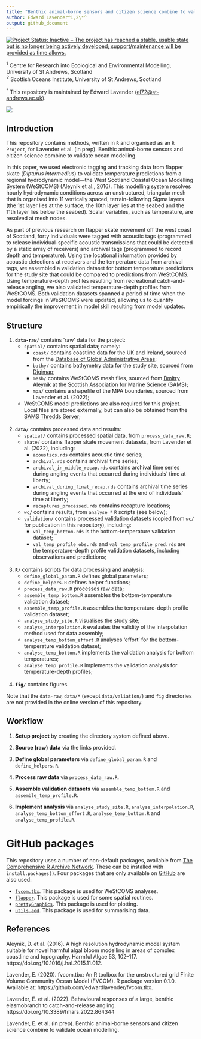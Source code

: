 ```yaml
---
title: "Benthic animal-borne sensors and citizen science combine to validate ocean modelling"
author: Edward Lavender^1,2\*^
output: github_document
---
```


[![Project Status: Inactive – The project has reached a stable, usable state but is no longer being actively developed; support/maintenance will be provided as time allows.](https://www.repostatus.org/badges/latest/inactive.svg)](https://www.repostatus.org/#inactive)

^1^  Centre for Research into Ecological and Environmental Modelling, University of St Andrews, Scotland  
^2^  Scottish Oceans Institute, University of St Andrews, Scotland  

^\*^ This repository is maintained by Edward Lavender (<el72@st-andrews.ac.uk>).

<img src="banner_img.png"/>

## Introduction

This repository contains methods, written in `R` and organised as an `R Project`, for Lavender et al. (in prep). Benthic animal-borne sensors and citizen science combine to validate ocean modelling. 

In this paper, we used electronic tagging and tracking data from flapper skate (_Dipturus intermedius_) to validate temperature predictions from a regional hydrodynamic model---the West Scotland Coastal Ocean Modelling System (WeStCOMS) (Aleynik et al., 2016). This modelling system resolves hourly hydrodynamic conditions across an unstructured, triangular mesh that is organised into 11 vertically spaced, terrain-following Sigma layers (the 1st layer lies at the surface, the 10th layer lies at the seabed and the 11th layer lies below the seabed). Scalar variables, such as temperature, are resolved at mesh nodes. 

As part of previous research on flapper skate movement off the west coast of Scotland, forty individuals were tagged with acoustic tags (programmed to release individual-specific acoustic transmissions that could be detected by a static array of receivers) and archival tags (programmed to record depth and temperature). Using the locational information provided by acoustic detections at receivers and the temperature data from archival tags, we assembled a validation dataset for bottom temperature predictions for the study site that could be compared to predictions from WeStCOMS. Using temperature-depth profiles resulting from recreational catch-and-release angling, we also validated temperature-depth profiles from WeStCOMS. Both validation datasets spanned a period of time when the model forcings in WeStCOMS were updated, allowing us to quantify empirically the improvement in model skill resulting from model updates. 
 
## Structure

1.  **`data-raw/`** contains 'raw' data for the project:
      - `spatial/` contains spatial data; namely:
         - `coast/` contains coastline data for the UK and Ireland, sourced from the [Database of Global Administrative Areas](https://gadm.org); 
         - `bathy/` contains bathymetry data for the study site, sourced from [Digimap](https://digimap.edina.ac.uk); 
         - `mesh/` contains WeStCOMS mesh files, sourced from [Dmitry Aleynik](https://www.sams.ac.uk/people/researchers/aleynik-dr-dmitry/) at the Scottish Association for Marine Science (SAMS);
         - `mpa/` contains a shapefile of the MPA boundaries, sourced from Lavender et al. (2022);
      - WeStCOMS model predictions are also required for this project. Local files are stored externally, but can also be obtained from the [SAMS Thredds Server](https://www.sams.ac.uk/facilities/thredds/); <br/><br/>
      
2.  **`data/`** contains processed data and results:
      - `spatial/` contains processed spatial data, from `process_data_raw.R`;
      - `skate/` contains flapper skate movement datasets, from Lavender et al. (2022), including: 
         - `acoustics.rds` contains acoustic time series;
         - `archival.rds` contains archival time series;
         - `archival_in_middle_recap.rds` contains archival time series during angling events that occurred during individuals' time at liberty; 
         - `archival_during_final_recap.rds` contains archival time series during angling events that occurred at the end of individuals' time at liberty;  
         - `recaptures_processed.rds` contains recapture locations;
      - `wc/` contains results, from `analyse_*` `R` scripts (see below); 
      - `validation/` contains processed validation datasets (copied from `wc/` for publication in this repository), including:
        * `val_temp_bottom.rds` is the bottom-temperature validation dataset; 
        * `val_temp_profile_obs.rds` and `val_temp_profile_pred.rds` are the temperature-depth profile validation datasets, including observations and predictions; <br/><br/>

3.  **`R/`** contains scripts for data processing and analysis:
      - `define_global_param.R` defines global parameters;
      - `define_helpers.R` defines helper functions;
      - `process_data_raw.R` processes raw data;
      - `assemble_temp_bottom.R` assembles the bottom-temperature validation dataset;
      - `assemble_temp_profile.R` assembles the temperature-depth profile validation dataset;
      - `analyse_study_site.R` visualises the study site;
      - `analyse_interpolation.R` evaluates the validity of the interpolation method used for data assembly;
      - `analyse_temp_bottom_effort.R` analyses 'effort' for the bottom-temperature validation dataset;
      - `analyse_temp_bottom.R` implements the validation analysis for bottom temperatures;
      - `analyse_temp_profile.R` implements the validation analysis for temperature-depth profiles; <br/><br/>
      
4.  **`fig/`** contains figures.

Note that the `data-raw`, `data/*` (except `data/valiation/`) and `fig` directories are not provided in the online version of this repository.

## Workflow

1. **Setup project** by creating the directory system defined above. 

2. **Source (raw) data** via the links provided.

3. **Define global parameters** via `define_global_param.R` and `define_helpers.R`.

4. **Process raw data** via `process_data_raw.R`. 

5. **Assemble validation datasets** via `assemble_temp_bottom.R` and `assemble_temp_profile.R`. 

6. **Implement analysis** via `analyse_study_site.R`, `analyse_interpolation.R`, `analyse_temp_bottom_effort.R`, `analyse_temp_bottom.R` and `analyse_temp_profile.R`.

# GitHub packages

This repository uses a number of non-default packages, available from [The Comprehensive R Archive Network](https://cran.r-project.org). These can be installed with `install.packages()`. Four packages that are only available on [GitHub](https://github.com/) are also used:

   - [`fvcom.tbx`](https://github.com/edwardlavender/fvcom.tbx). This package is used for WeStCOMS analyses. 
   - [`flapper`](https://github.com/edwardlavender/flapper). This package is used for some spatial routines.
   - [`prettyGraphics`](https://github.com/edwardlavender/prettyGraphics). This package is used for plotting. 
   - [`utils.add`](https://github.com/edwardlavender/utils.add). This package is used for summarising data. 

## References

Aleynik, D. et al. (2016). A high resolution hydrodynamic model system suitable for novel harmful algal bloom modelling in areas of complex coastline and topography. Harmful Algae 53, 102–117. https://doi.org/10.1016/j.hal.2015.11.012.

Lavender, E. (2020). fvcom.tbx: An R toolbox for the unstructured grid Finite Volume Community Ocean Model (FVCOM). R package version 0.1.0. Available at: https://github.com/edwardlavender/fvcom.tbx.

Lavender, E. et al. (2022). Behavioural responses of a large, benthic elasmobranch to catch-and-release angling. https://doi.org/10.3389/fmars.2022.864344

Lavender, E. et al. (in prep). Benthic animal-borne sensors and citizen science combine to validate ocean modelling. 

